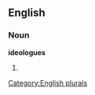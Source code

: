 
==English==

===Noun===
'''ideologues'''

# {{plural of|[[ideologue]]}}

[[Category:English plurals]]